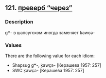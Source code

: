 ## 121. <a href =  'https://agricolamz.github.io/The_Circassian_Isoglosses_Database/121.html'>преверб "через"</a>
### Description

gʷ- в шапсугском иногда заменяет ḳawc̣ə-


### Values
There are the following value for each idiom:

* Shapsug gʷ-, ḳawc̣ə- [Керашева 1957: 257]
* SWC ḳawc̣ə- [Керашева 1957: 257]

